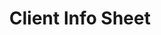 ---
title: Client Info Sheet
description: Client Info Sheet - Demo
sidebar_label: Client Info Sheet
---